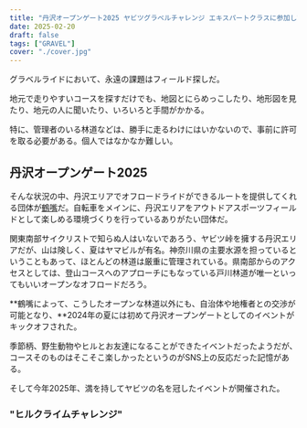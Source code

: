```yaml
---
title: "丹沢オープンゲート2025 ヤビツグラベルチャレンジ エキスパートクラスに参加してきました"
date: 2025-02-20
draft: false
tags: ["GRAVEL"]
cover: "./cover.jpg"
---
```


グラベルライドにおいて、永遠の課題はフィールド探しだ。

地元で走りやすいコースを探すだけでも、地図とにらめっこしたり、地形図を見たり、地元の人に聞いたり、いろいろと手間がかかる。

特に、管理者のいる林道などは、勝手に走るわけにはいかないので、事前に許可を取る必要がある。個人ではなかなか難しい。

## 丹沢オープンゲート2025

そんな状況の中、丹沢エリアでオフロードライドができるルートを提供してくれる団体が[鶴嘴](https://tsuruhashi-tanzawa.com/)だ。自転車をメインに、丹沢エリアをアウトドアスポーツフィールドとして楽しめる環境づくりを行っているありがたい団体だ。

関東南部サイクリストで知らぬ人はいないであろう、ヤビツ峠を擁する丹沢エリアだが、山は険しく、夏はヤマビルが有名。神奈川県の主要水源を担っているということもあって、ほとんどの林道は厳重に管理されている。県南部からのアクセスとしては、登山コースへのアプローチにもなっている戸川林道が唯一といってもいいオープンなオフロードだろう。

<LinkCard url="https://blog.gensobunya.net/post/2023/06/togawa_rindou/" />

**鶴嘴によって、こうしたオープンな林道以外にも、自治体や地権者との交渉が可能となり、**2024年の夏には初めて丹沢オープンゲートとしてのイベントがキックオフされた。

季節柄、野生動物やヒルとお友達になることができたイベントだったようだが、コースそのものはそこそこ楽しかったというのがSNS上の反応だった記憶がある。

そして今年2025年、満を持してヤビツの名を冠したイベントが開催された。

### "ヒルクライムチャレンジ"
